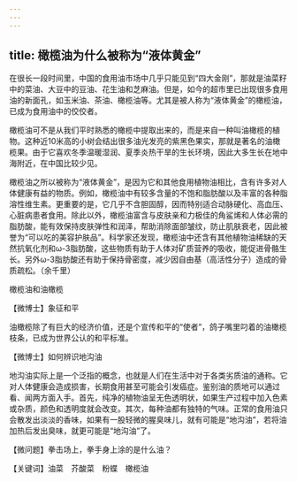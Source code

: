 ```yaml
---
---
---
```

title: 橄榄油为什么被称为“液体黄金”
---




在很长一段时间里，中国的食用油市场中几乎只能见到“四大金刚”，那就是油菜籽中的菜油、大豆中的豆油、花生油和芝麻油。但是，如今的超市里已出现很多食用油的新面孔，如玉米油、茶油、橄榄油等。尤其是被人称为“液体黄金”的橄榄油，已成为食用油中的佼佼者。



橄榄油可不是从我们平时熟悉的橄榄中提取出来的，而是来自一种叫油橄榄的植物。这种近10米高的小树会结出很多油光发亮的紫黑色果实，那就是著名的油橄榄果。由于它喜欢冬季温暖湿润、夏季炎热干旱的生长环境，因此大多生长在地中海附近，在中国比较少见。

橄榄油之所以被称为“液体黄金”，是因为它和其他食用植物油相比，含有许多对人体健康有益的物质。例如，橄榄油中有较多含量的不饱和脂肪酸以及丰富的各种脂溶性维生素。更重要的是，它几乎不含胆固醇，因而特别适合动脉硬化、高血压、心脏病患者食用。除此以外，橄榄油富含与皮肤亲和力极佳的角鲨烯和人体必需的脂肪酸，能有效保持皮肤弹性和润泽，帮助消除面部皱纹，防止肌肤衰老，因此被誉为“可以吃的美容护肤品”。科学家还发现，橄榄油中还含有其他植物油稀缺的天然抗氧化剂和ω-3脂肪酸，这些物质有助于人体对矿质营养的吸收，能促进骨骼生长。另外ω-3脂肪酸还有助于保持骨密度，减少因自由基（高活性分子）造成的骨质疏松。（余千里）

橄榄油和油橄榄





【微博士】象征和平

油橄榄除了有巨大的经济价值，还是个宣传和平的“使者”，鸽子嘴里叼着的油橄榄枝条，已成为世界公认的和平标准。

【微博士】如何辨识地沟油

地沟油实际上是一个泛指的概念，也就是人们在生活中对于各类劣质油的通称。它对人体健康会造成损害，长期食用甚至可能会引发癌症。鉴别油的质地可以通过看、闻两方面入手。首先，纯净的植物油呈无色透明状，如果生产过程中加入色素或杂质，颜色和透明度就会改变。其次，每种油都有独特的气味。正常的食用油只会散发出淡淡的香味，如果有一股轻微的腥臭味儿，就有可能是“地沟油”，若将油加热后发出臭味，就更可能是“地沟油”了。

【微问题】拳击场上，拳手身上涂的是什么油？

【关键词】油菜　芥酸菜　粉蝶　橄榄油